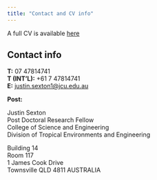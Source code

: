 ```yaml
---
title: "Contact and CV info"
---
```


A full CV is available [here](./cv.pdf)

## Contact info

**T:** 07 47814741\
**T (INT'L):** +61 7 47814741\
**E:** [justin.sexton1\@jcu.edu.au](mailto:justin.sexton1@jcu.edu.au)

**Post:**

Justin Sexton\
Post Doctoral Research Fellow\
College of Science and Engineering\
Division of Tropical Environments and Engineering

Building 14\
Room 117\
1 James Cook Drive\
Townsville QLD 4811 AUSTRALIA
